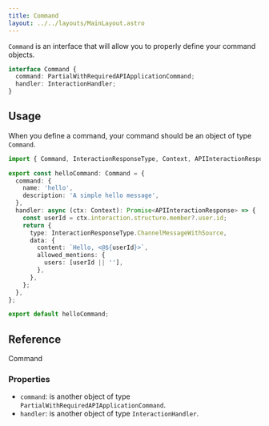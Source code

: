 ```yaml
---
title: Command
layout: ../../layouts/MainLayout.astro
---
```


`Command` is an interface that will allow you to properly define your command objects.

```typescript
interface Command {
  command: PartialWithRequiredAPIApplicationCommand;
  handler: InteractionHandler;
}
```

## Usage

When you define a command, your command should be an object of type `Command`.

```typescript
import { Command, InteractionResponseType, Context, APIInteractionResponse } from '@discordcf/framework';

export const helloCommand: Command = {
  command: {
    name: 'hello',
    description: 'A simple hello message',
  },
  handler: async (ctx: Context): Promise<APIInteractionResponse> => {
    const userId = ctx.interaction.structure.member?.user.id;
    return {
      type: InteractionResponseType.ChannelMessageWithSource,
      data: {
        content: `Hello, <@${userId}>`,
        allowed_mentions: {
          users: [userId || ''],
        },
      },
    };
  },
};

export default helloCommand;
```

## Reference

<div class="m-0 flex justify-start">
  <span class="rounded-md bg-slate-300 py-2 px-4 font-source-code-pro dark:bg-[#ffffff16]">Command</span>
</div>

### Properties

- `command`: is another object of type `PartialWithRequiredAPIApplicationCommand`.
- `handler`: is another object of type `InteractionHandler`.
